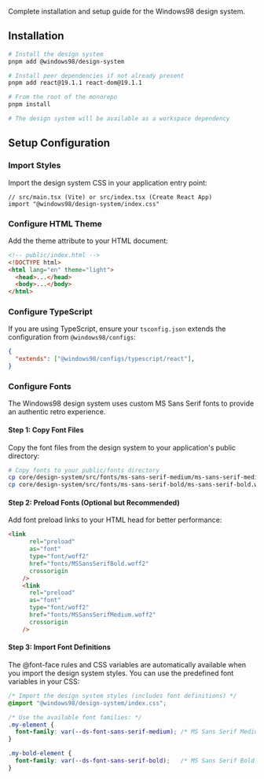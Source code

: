 
<Meta title="Workspaces/Design System/Getting Started/Installation" />

<Title>📦 Installation</Title>

Complete installation and setup guide for the Windows98 design system.

## Installation

```bash
# Install the design system
pnpm add @windows98/design-system

# Install peer dependencies if not already present
pnpm add react@19.1.1 react-dom@19.1.1

# From the root of the monorepo
pnpm install

# The design system will be available as a workspace dependency
```

## Setup Configuration

### Import Styles

Import the design system CSS in your application entry point:

```tsx
// src/main.tsx (Vite) or src/index.tsx (Create React App)
import "@windows98/design-system/index.css"
```

### Configure HTML Theme

Add the theme attribute to your HTML document:

```html
<!-- public/index.html -->
<!DOCTYPE html>
<html lang="en" theme="light">
  <head>...</head>
  <body>...</body>
</html>
```

### Configure TypeScript

If you are using TypeScript, ensure your `tsconfig.json` extends the configuration from `@windows98/configs`:

```json
{
  "extends": ["@windows98/configs/typescript/react"],
}
```

### Configure Fonts

The Windows98 design system uses custom MS Sans Serif fonts to provide an authentic retro experience.

#### Step 1: Copy Font Files

Copy the font files from the design system to your application's public directory:

```bash
# Copy fonts to your public/fonts directory
cp core/design-system/src/fonts/ms-sans-serif-medium/ms-sans-serif-medium.woff2 public/fonts/MSSansSerifMedium.woff2
cp core/design-system/src/fonts/ms-sans-serif-bold/ms-sans-serif-bold.woff2 public/fonts/MSSansSerifBold.woff2
```

#### Step 2: Preload Fonts (Optional but Recommended)

Add font preload links to your HTML head for better performance:

```html
<link
      rel="preload"
      as="font"
      type="font/woff2"
      href="fonts/MSSansSerifBold.woff2"
      crossorigin
    />
    <link
      rel="preload"
      as="font"
      type="font/woff2"
      href="fonts/MSSansSerifMedium.woff2"
      crossorigin
    />
```

#### Step 3: Import Font Definitions

The @font-face rules and CSS variables are automatically available when you import the design system styles. You can use the predefined font variables in your CSS:

```css
/* Import the design system styles (includes font definitions) */
@import "@windows98/design-system/index.css";

/* Use the available font families: */
.my-element {
  font-family: var(--ds-font-sans-serif-medium); /* MS Sans Serif Medium */
}

.my-bold-element {
  font-family: var(--ds-font-sans-serif-bold);   /* MS Sans Serif Bold */
}
```

